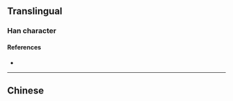 {{also|幀}}
{{character info/new}}
==Translingual==

===Han character===
{{Han char|rn=50|rad=巾|as=06|sn=9|four=|canj=LBYBO|ids=⿰巾贞}}

====References====
* {{Han ref|kx=0331.191|hdz=10736.180|uh=5E27|ud=24103}}

----

==Chinese==
{{zh-see|幀}}